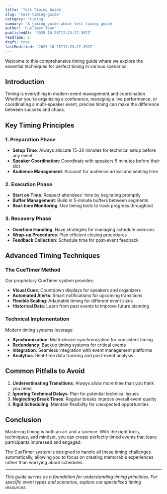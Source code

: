 ```yaml
---
title: 'Test Timing Guide'
slug: 'test-timing-guide'
category: 'timing'
summary: 'A timing guide about test timing guide'
author: 'CueTimer Team'
publishedAt: '2025-10-25T17:23:27.392Z'
readTime: 1
draft: true
lastModified: '2025-10-25T17:23:27.392Z'
---
```


Welcome to this comprehensive timing guide where we explore the essential techniques for perfect timing in various scenarios.

## Introduction

Timing is everything in modern event management and coordination. Whether you're organizing a conference, managing a live performance, or coordinating a multi-speaker event, precise timing can make the difference between success and chaos.

## Key Timing Principles

### 1. Preparation Phase

- **Setup Time**: Always allocate 15-30 minutes for technical setup before any event
- **Speaker Coordination**: Coordinate with speakers 5 minutes before their slot
- **Audience Management**: Account for audience arrival and seating time

### 2. Execution Phase

- **Start on Time**: Respect attendees' time by beginning promptly
- **Buffer Management**: Build in 5-minute buffers between segments
- **Real-time Monitoring**: Use timing tools to track progress throughout

### 3. Recovery Phase

- **Overtime Handling**: Have strategies for managing schedule overruns
- **Wrap-up Procedures**: Plan efficient closing procedures
- **Feedback Collection**: Schedule time for post-event feedback

## Advanced Timing Techniques

### The CueTimer Method

Our proprietary CueTimer system provides:

- **Visual Cues**: Countdown displays for speakers and organizers
- **Automated Alerts**: Smart notifications for upcoming transitions
- **Flexible Scaling**: Adaptable timing for different event sizes
- **Historical Data**: Learn from past events to improve future planning

### Technical Implementation

Modern timing systems leverage:

- **Synchronization**: Multi-device synchronization for consistent timing
- **Redundancy**: Backup timing systems for critical events
- **Integration**: Seamless integration with event management platforms
- **Analytics**: Real-time data tracking and post-event analysis

## Common Pitfalls to Avoid

1. **Underestimating Transitions**: Always allow more time than you think you need
2. **Ignoring Technical Delays**: Plan for potential technical issues
3. **Neglecting Break Times**: Regular breaks improve overall event quality
4. **Rigid Scheduling**: Maintain flexibility for unexpected opportunities

## Conclusion

Mastering timing is both an art and a science. With the right tools, techniques, and mindset, you can create perfectly timed events that leave participants impressed and engaged.

The CueTimer system is designed to handle all these timing challenges automatically, allowing you to focus on creating memorable experiences rather than worrying about schedules.

---

_This guide serves as a foundation for understanding timing principles. For specific event types and scenarios, explore our specialized timing resources._
